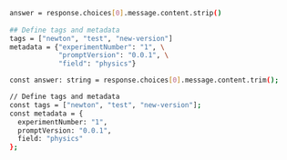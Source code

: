 ```bash Python
answer = response.choices[0].message.content.strip()
    
## Define tags and metadata
tags = ["newton", "test", "new-version"]
metadata = {"experimentNumber": "1", \
            "promptVersion": "0.0.1", \
            "field": "physics"}
```

```bash Typescript
const answer: string = response.choices[0].message.content.trim();

// Define tags and metadata
const tags = ["newton", "test", "new-version"];
const metadata = {
  experimentNumber: "1",
  promptVersion: "0.0.1",
  field: "physics"
};
```